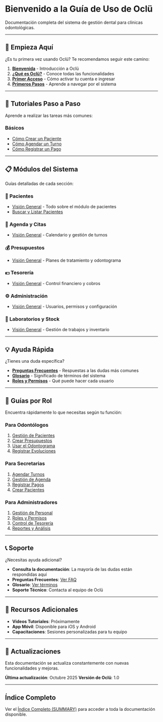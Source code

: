 # Bienvenido a la Guía de Uso de Oclü

Documentación completa del sistema de gestión dental para clínicas odontológicas.

---

## 🚀 Empieza Aquí

¿Es tu primera vez usando Oclü? Te recomendamos seguir este camino:

1. **[Bienvenida](01-bienvenida)** - Introducción a Oclü
2. **[¿Qué es Oclü?](02-que-es-oclu)** - Conoce todas las funcionalidades
3. **[Primer Acceso](03-primer-acceso)** - Cómo activar tu cuenta e ingresar
4. **[Primeros Pasos](04-primeros-pasos)** - Aprende a navegar por el sistema

---

## 📖 Tutoriales Paso a Paso

Aprende a realizar las tareas más comunes:

### Básicos
- [Cómo Crear un Paciente](tutorial-crear-paciente)
- [Cómo Agendar un Turno](tutorial-agendar-turno)
- [Cómo Registrar un Pago](tutorial-registrar-pago)

---

## 📋 Módulos del Sistema

Guías detalladas de cada sección:

### 👥 Pacientes
- [Visión General](05-pacientes-vision-general) - Todo sobre el módulo de pacientes
- [Buscar y Listar Pacientes](06-pacientes-listar)

### 📅 Agenda y Citas
- [Visión General](07-agenda-vision-general) - Calendario y gestión de turnos

### 💰 Presupuestos
- [Visión General](08-presupuestos-vision-general) - Planes de tratamiento y odontograma

### 💵 Tesorería
- [Visión General](09-tesoreria-vision-general) - Control financiero y cobros

### ⚙️ Administración
- [Visión General](10-administracion-vision-general) - Usuarios, permisos y configuración

### 🔬 Laboratorios y Stock
- [Visión General](11-laboratorios-vision-general) - Gestión de trabajos y inventario

---

## 💡 Ayuda Rápida

¿Tienes una duda específica?

- **[Preguntas Frecuentes](preguntas-frecuentes)** - Respuestas a las dudas más comunes
- **[Glosario](glosario)** - Significado de términos del sistema
- **[Roles y Permisos](roles-permisos)** - Qué puede hacer cada usuario

---

## 🎯 Guías por Rol

Encuentra rápidamente lo que necesitas según tu función:

### Para Odontólogos
1. [Gestión de Pacientes](05-pacientes-vision-general)
2. [Crear Presupuestos](08-presupuestos-vision-general)
3. [Usar el Odontograma](08-presupuestos-vision-general#odontograma-digital)
4. [Registrar Evoluciones](08-presupuestos-vision-general#evoluciones)

### Para Secretarias
1. [Agendar Turnos](tutorial-agendar-turno)
2. [Gestión de Agenda](07-agenda-vision-general)
3. [Registrar Pagos](tutorial-registrar-pago)
4. [Crear Pacientes](tutorial-crear-paciente)

### Para Administradores
1. [Gestión de Personal](10-administracion-vision-general)
2. [Roles y Permisos](roles-permisos)
3. [Control de Tesorería](09-tesoreria-vision-general)
4. [Reportes y Análisis](09-tesoreria-vision-general#reportes-financieros)

---

## 📞 Soporte

¿Necesitas ayuda adicional?

- **Consulta la documentación**: La mayoría de las dudas están respondidas aquí
- **Preguntas Frecuentes**: [Ver FAQ](preguntas-frecuentes)
- **Glosario**: [Ver términos](glosario)
- **Soporte Técnico**: Contacta al equipo de Oclü

---

## 📱 Recursos Adicionales

- **Videos Tutoriales**: Próximamente
- **App Móvil**: Disponible para iOS y Android
- **Capacitaciones**: Sesiones personalizadas para tu equipo

---

## 🔄 Actualizaciones

Esta documentación se actualiza constantemente con nuevas funcionalidades y mejoras.

**Última actualización**: Octubre 2025
**Versión de Oclü**: 1.0

---

## Índice Completo

Ver el [Índice Completo (SUMMARY)](SUMMARY) para acceder a toda la documentación disponible.
